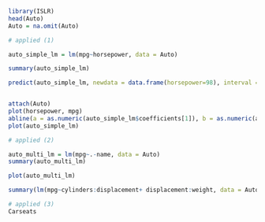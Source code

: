 ```r
library(ISLR)
head(Auto)
Auto = na.omit(Auto)
```

```r
# applied (1)

auto_simple_lm = lm(mpg~horsepower, data = Auto)

summary(auto_simple_lm)

predict(auto_simple_lm, newdata = data.frame(horsepower=98), interval = 'confidence', level = 0.9)


attach(Auto)
plot(horsepower, mpg)
abline(a = as.numeric(auto_simple_lm$coefficients[1]), b = as.numeric(auto_simple_lm$coefficients[2]))
plot(auto_simple_lm)

```

```r
# applied (2)

auto_multi_lm = lm(mpg~.-name, data = Auto)
summary(auto_multi_lm)

plot(auto_multi_lm)

summary(lm(mpg~cylinders:displacement+ displacement:weight, data = Auto))
```

```r
# applied (3)
Carseats

```

